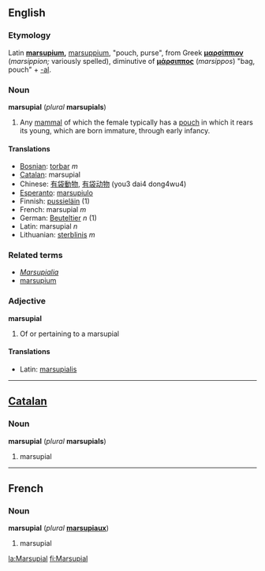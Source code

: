 ==English==
===Etymology===
Latin '''[[marsupium]],''' [[marsuppium]], "pouch, purse", from Greek '''[[μαρσίππιον]]''' (''marsippion;'' variously spelled), diminutive of '''[[μάρσιππος]]''' (''marsippos'') "bag, pouch" + [[-al]].

===Noun===
'''marsupial''' (''plural'' '''marsupials''')

#Any [[mammal]] of which the female typically has a [[pouch]] in which it rears its young, which are born immature, through early infancy.

====Translations====
*[[Bosnian]]: [[torbar]] ''m''
*[[Catalan]]: marsupial
*Chinese: [[有袋動物]], [[有袋动物]] (you3 dai4 dong4wu4)
*[[Esperanto]]: [[marsupiulo]]
*Finnish: [[pussieläin]] (1)
*French: marsupial ''m''
*German: [[Beuteltier]] ''n'' (1)
*Latin: marsupial ''n''
*Lithuanian: [[sterblinis]] ''m''

===Related terms===
*''[[Marsupialia]]''
*[[marsupium]]

===Adjective===
'''marsupial'''
# Of or pertaining to a marsupial

====Translations====
*Latin: [[marsupialis]]

----
==[[Catalan]]==
===Noun===
'''marsupial''' (''plural'' '''marsupials''')

#marsupial

----
==French==
===Noun===
'''marsupial''' (''plural'' '''[[marsupiaux]]''')

#marsupial

[[la:Marsupial]]
[[fi:Marsupial]]